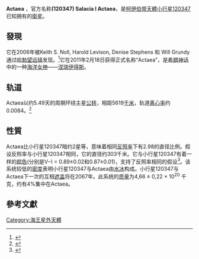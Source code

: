 {{Infobox planet
| bgcolour = #FFFFC0
| name = Actaea
| image = 
| caption = 
| discovery = yes
| discoverer = 	Keith S. Noll, Harold F. Levison, Denise C. Stephen, William M. Grundy
| discovered = 2006年7月21日
| mp_name = '''(120347) Salacia I Actaea'''
| pronounced = 
| note = yes
| alt_names = S/2006 (120347) 1
| orbit_ref = 
| semimajor = 5 619 ± 87 千米
| eccentricity = 0,0084 ± 0,0076
| period = 5,49380 ± 0,00016 天
| inclination = ？
| satellite_of = [[小行星120347|小行星120347]]
| physical_characteristics = yes
|dimensions          = {{val|284|10|u=km}}<ref name="Grundy-orbits">{{cite journal
 |title=Mutual Orbit Orientations of Transneptunian Binaries
 |url=http://www2.lowell.edu/users/grundy/abstracts/preprints/2019.TNB_orbits.pdf
 |first1=W. M.
 |last1=Grundy
 |first2=K. S.
 |last2=Noll
 |first3=H. G.
 |last3=Roe
 |first4=M. W.
 |last4=Buie
 |first5=S. B.
 |last5=Porter
 |first6=A. H.
 |last6=Parker
 |first7=D.
 |last7=Nesvorný
 |first8=S. D.
 |last8=Benecchi
 |first9=D. C.
 |last9=Stephens
 |first10=C. A.
 |last10=Trujillo
 |journal=Icarus
 |volume=334
 |pages=62–78
 |year=2019
 |doi=10.1016/j.icarus.2019.03.035
 |bibcode=2019Icar..334...62G
 |issn=0019-1035
 |access-date=26 October 2019
 |archive-date=2020-01-15
 |archive-url=https://web.archive.org/web/20200115091416/http://www2.lowell.edu/~grundy/abstracts/preprints/2019.TNB_orbits.pdf
 |dead-url=no
 }}</ref>
}}

'''Actaea'''<!--潫/漾神星-->，官方名称'''(120347) Salacia I Actaea'''，是[[柯伊伯带|柯伊伯带]][[天體|天體]][[小行星120347|小行星120347]]已知拥有的[[衛星|衛星]]。

==發現==
它在2006年被Keith S. Noll, Harold Levison, Denise Stephens 和 Will Grundy通过[[哈勃望远镜|哈勃望远镜]]发现。<ref>{{Cite web |url=http://www.cbat.eps.harvard.edu/iauc/08700/08751.html |title=存档副本 |accessdate=2016-04-28 |archive-date=2020-02-13 |archive-url=https://web.archive.org/web/20200213120728/http://www.cbat.eps.harvard.edu/iauc/08700/08751.html |dead-url=no }}</ref>它在2011年2月18日获得正式名称“Actaea”，是[[希腊神话|希腊神话]]中的一种[[海洋女神|海洋女神]]——[[涅瑞伊得斯|涅瑞伊得斯]]。

==轨道==
Actaea以约5.49天的周期环绕主星[[公转|公转]]，相距5619[[千米|千米]]，轨道[[离心率|离心率]]约0.0084。<ref>{{Cite web |url=http://www.johnstonsarchive.net/astro/astmoons/am-120347.html |title=存档副本 |access-date=2016-04-28 |archive-date=2020-11-08 |archive-url=https://web.archive.org/web/20201108110651/http://www.johnstonsarchive.net/astro/astmoons/am-120347.html |dead-url=no }}</ref>

==性質==
Actaea比小行星120347暗约2星等，意味着相同[[反照率|反照率]]下有2.98的直径比例。假设反照率与小行星120347相同，它的直径约303千米。它与小行星120347有着一样的[[颜色|颜色]](分别是V−I = 0.89±0.02和0.87±0.01)，支持了反照率相同的假设<ref>{{Cite web |url=http://citeseerx.ist.psu.edu/viewdoc/download?doi=10.1.1.398.6675&rep=rep1&type=pdf |title=存档副本 |accessdate=2016-04-28 |archive-date=2015-11-17 |archive-url=https://web.archive.org/web/20151117025757/http://citeseerx.ist.psu.edu/viewdoc/download?doi=10.1.1.398.6675&rep=rep1&type=pdf |dead-url=no }}</ref>。该系统较低的[[密度|密度]]表明小行星120347与Actaea由[[水冰|水冰]]构成。小行星120347与Actaea下一次的互相[[掩星|遮盖]]将在2067年。此系统的[[质量|质量]]为4,66 ± 0,22  × 10<sup>20</sup> 千克，约有4%集中在Actaea。

== 參考文獻 ==

{{reflist}}

{{太陽系的衛星}}
{{外海王星天體}}

[[Category:海王星外天體|Category:海王星外天體]]